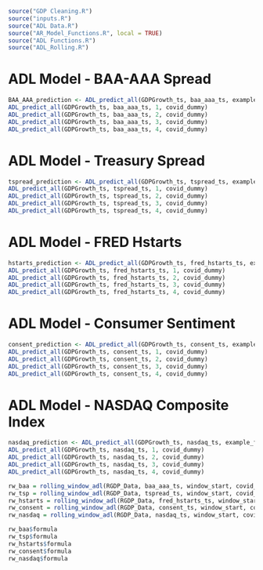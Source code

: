
```r

source("GDP Cleaning.R")
source("inputs.R")
source("ADL Data.R")
source("AR_Model_Functions.R", local = TRUE)
source("ADL Functions.R")
source("ADL_Rolling.R")

```


# ADL Model - BAA-AAA Spread 

```r

BAA_AAA_prediction <- ADL_predict_all(GDPGrowth_ts, baa_aaa_ts, example_fhorizon, covid_dummy)
ADL_predict_all(GDPGrowth_ts, baa_aaa_ts, 1, covid_dummy)
ADL_predict_all(GDPGrowth_ts, baa_aaa_ts, 2, covid_dummy)
ADL_predict_all(GDPGrowth_ts, baa_aaa_ts, 3, covid_dummy)
ADL_predict_all(GDPGrowth_ts, baa_aaa_ts, 4, covid_dummy)

```

# ADL Model - Treasury Spread 

```r

tspread_prediction <- ADL_predict_all(GDPGrowth_ts, tspread_ts, example_fhorizon, covid_dummy)
ADL_predict_all(GDPGrowth_ts, tspread_ts, 1, covid_dummy)
ADL_predict_all(GDPGrowth_ts, tspread_ts, 2, covid_dummy)
ADL_predict_all(GDPGrowth_ts, tspread_ts, 3, covid_dummy)
ADL_predict_all(GDPGrowth_ts, tspread_ts, 4, covid_dummy)

```




# ADL Model - FRED Hstarts

```r

hstarts_prediction <- ADL_predict_all(GDPGrowth_ts, fred_hstarts_ts, example_fhorizon, covid_dummy)
ADL_predict_all(GDPGrowth_ts, fred_hstarts_ts, 1, covid_dummy)
ADL_predict_all(GDPGrowth_ts, fred_hstarts_ts, 2, covid_dummy)
ADL_predict_all(GDPGrowth_ts, fred_hstarts_ts, 3, covid_dummy)
ADL_predict_all(GDPGrowth_ts, fred_hstarts_ts, 4, covid_dummy)

```



# ADL Model - Consumer Sentiment

```r

consent_prediction <- ADL_predict_all(GDPGrowth_ts, consent_ts, example_fhorizon, covid_dummy)
ADL_predict_all(GDPGrowth_ts, consent_ts, 1, covid_dummy)
ADL_predict_all(GDPGrowth_ts, consent_ts, 2, covid_dummy)
ADL_predict_all(GDPGrowth_ts, consent_ts, 3, covid_dummy)
ADL_predict_all(GDPGrowth_ts, consent_ts, 4, covid_dummy)

```

# ADL Model - NASDAQ Composite Index 

```r

nasdaq_prediction <- ADL_predict_all(GDPGrowth_ts, nasdaq_ts, example_fhorizon, covid_dummy)
ADL_predict_all(GDPGrowth_ts, nasdaq_ts, 1, covid_dummy)
ADL_predict_all(GDPGrowth_ts, nasdaq_ts, 2, covid_dummy)
ADL_predict_all(GDPGrowth_ts, nasdaq_ts, 3, covid_dummy)
ADL_predict_all(GDPGrowth_ts, nasdaq_ts, 4, covid_dummy)

```

```r

rw_baa = rolling_window_adl(RGDP_Data, baa_aaa_ts, window_start, covid_dummy, real_values, example_startyq, example_endyq)
rw_tsp = rolling_window_adl(RGDP_Data, tspread_ts, window_start, covid_dummy, real_values, example_startyq, example_endyq)
rw_hstarts = rolling_window_adl(RGDP_Data, fred_hstarts_ts, window_start, covid_dummy, real_values, example_startyq, example_endyq)
rw_consent = rolling_window_adl(RGDP_Data, consent_ts, window_start, covid_dummy, real_values, example_startyq, example_endyq)
rw_nasdaq = rolling_window_adl(RGDP_Data, nasdaq_ts, window_start, covid_dummy, real_values, example_startyq, example_endyq)

```

```r

rw_baa$formula
rw_tsp$formula
rw_hstarts$formula
rw_consent$formula
rw_nasdaq$formula


```




